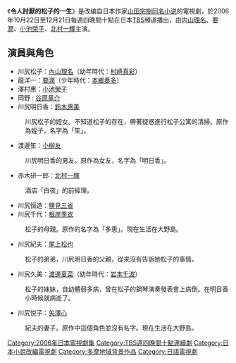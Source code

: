{{Otheruses|令人討厭的松子的一生 (消歧義)|other=同名或類似名的其它條目描述}}
{{noteTA
|T=zh:令人討厭的松子的一生 (電視劇);zh-hans:被嫌弃的松子的一生 (电视剧);zh-hk:花樣奇緣 (電視劇);zh-tw:令人討厭的松子的一生 (電視劇);
|1=zh:令人討厭的松子的一生;zh-hans:被嫌弃的松子的一生;zh-hk:花樣奇緣;zh-tw:令人討厭的松子的一生;
}}
{{Infobox television
| show_name          = 令人討厭的松子的一生
| image              = 
| caption            = 
| format             = [[喜劇|喜劇]]、[[愛情|愛情]]
| camera             = 
| picture_format     = 
| runtime            = 約54分
| creator            = [[貴島誠一郎|貴島誠一郎]]
| director           = 酒井聖博<br />堀英樹<br />山本剛義
| developer          = 成瀨活雄
| executive_producer = 
| starring           = [[内山理名|内山理名]]<br />[[要潤|要潤]]<br />[[小池榮子|小池榮子]]<br />[[鈴木惠美|鈴木惠美]]<br />[[小柳友|小柳友]]<br />[[谷原章介|谷原章介]]
| narrated           = 
| country            = {{Flagicon|Japan}}[[日本|日本]]
| network            = [[TBS|TBS]]
| first_aired        = 2006年10月22日
| last_aired         = 12月21日
| num_episodes       = 11
| website            = http://www.tbs.co.jp/kiraware-matsuko/
| imdb_id            = 
| tv_com_id          = 
}}
{{japanese|japanese=嫌われ松子の一生 |kana=きらわれまつこのいっしょう |romaji=Kiraware Matsuko no Isshō}}
《'''令人討厭的松子的一生'''》是改编自日本作家[[山田宗樹|山田宗樹]][[令人討厭的松子的一生_(小說)|同名小说]]的電視劇，於2006年10月22日至12月21日每週四晚間十點在日本[[TBS|TBS]]頻道播出，由[[内山理名|内山理名]]、[[要潤|要潤]]、[[小池榮子|小池榮子]]、[[北村一輝|北村一輝]]主演。

== 演員與角色 ==
* 川尻松子：[[內山理名|內山理名]]（幼年時代：[[村崎真彩|村崎真彩]]）
* 龍洋一：[[要潤|要潤]]（少年時代：[[本鄉奏多|本鄉奏多]]）
* 澤村惠：[[小池榮子|小池榮子]]
* 岡野 : [[谷原章介|谷原章介]]
* 川尻明日香：[[鈴木惠美|鈴木惠美]]
: 川尻松子的姪女。不知道松子的存在，帶著疑惑進行松子公寓的清掃。原作為姪子，名字為「笙」。
* 渡邊笙：[[小柳友|小柳友]]
: 川尻明日香的男友。原作為女友，名字為「明日香」。
* 赤木研一郎：[[北村一輝|北村一輝]]
: 酒店「白夜」的前經理。
* 川尻恒造：[[鹽見三省|鹽見三省]]
* 川尻千代：[[根岸季衣|根岸季衣]]
: 松子的母親。原作的名字為「多恵」。現在生活在大野島。
* 川尻紀夫：[[尾上松也|尾上松也]]
: 松子的弟弟，川尻明日香的父親，從來沒有告訴她松子的事情。
* 川尻久美：[[渡邊夏菜|渡邊夏菜]]（幼年時代：[[岩本千波|岩本千波]]）
: 松子的妹妹，自幼體弱多病，曾在松子的鋼琴演奏發表會上病倒。在明日香小時候就病逝了。
* 川尻悦子：[[矢澤心|矢澤心]]
: 紀夫的妻子。原作中這個角色並沒有名字。現在生活在大野島。

{{TBS週四10時連續劇}}
{{DEFAULTSORT:Kiraware Matuko no Itushiyou}}
[[Category:2006年日本電視劇集|Category:2006年日本電視劇集]]
[[Category:TBS週四晚間十點連續劇|Category:TBS週四晚間十點連續劇]]
[[Category:日本小說改編電視劇|Category:日本小說改編電視劇]]
[[Category:多摩地域背景作品|Category:多摩地域背景作品]]
[[Category:日語電視劇|Category:日語電視劇]]